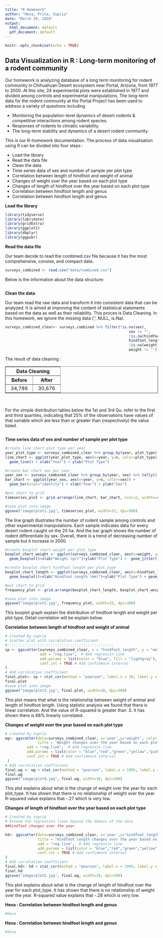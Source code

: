 ```yaml
---
title: "R Homework"
author: "Heva, Prita, Supria"
date: "March 29, 2018"
output:
  html_document: default
  pdf_document: default
---
```


```r
knitr::opts_chunk$set(echo = TRUE)
```

## Data Visualization in R : Long-term monitoring of a rodent community

Our homework is analyzing database of a long term monitoring for rodent community in Chihuahuan Desert ecosystem near Portal, Arizona, from 1977 to 2000. At this site, 24 experimental plots were established in 1977 and divided among controls and experimental manipulations. The long-term data for the rodent community at the Portal Project has been used to address a variety of questions including 
<ul>
  <li>Monitoring the population-level dynamics of desert rodents & competitive interactions among rodent species.</li>
  <li>Responses of rodents to climatic variability.</li>
  <li>The long-term stability and dynamics of a desert rodent community.</li>
</ul>  

This is our R-homework documentation. The process of data visualisation using R can be divided into four steps : 
<ul>
  <li>Load the library</li>
  <li>Read the data file</li>
  <li>Clean the data</li>
  <li>Time series data of sex and number of sample per plot type</li>
  <li>Correlation between length of hindfoot and weight of animal</li>
  <li>Changes of weight over the year based on each plot type</li>
  <li>Changes of length of hindfoot  over the year based on each plot type</li>
  <li>Correlation between hindfoot length and genus</li>
  <li>Correlation between hindfoot length and genus</li>
</ul>

<strong>Load the library</strong>

```r
library(tidyverse)
library(lubridate)
library(gridExtra)
library(ggplot2)
library(dbplyr)
library(ggpubr)
```

<strong>Read the data file</strong>

Our team decide to read the combined.csv file because it has the most comprehensive, consise, and compact data. 

```r
surveys_combined <- read.csv("data/combined.csv")
```
Below is the information about the data structure:

<div id="str">
  <img src="image/str.png" alt="">
</div> 

<strong>Clean the data</strong>

Our team read the raw data and transform it into consistent data that can be analyzed. It is aimed at improving the content of statistical statements based on the data as well as their reliability. This proces is Data Cleaning. In this homework, we ignore the missing data ('', NULL, is.Na).

```r
surveys_combined_clear<- surveys_combined %>% filter(!is.na(sex), 
                                                         sex != "",
                                                         !is.na(hindfoot_length), 
                                                         hindfoot_length != "",
                                                         !is.na(weight), 
                                                         weight != "") 
```

The result of data cleaning : 

<table border="1">
<tr><th colspan="2">&nbsp; Data Cleaning &nbsp;</th></tr>
<tr><th>&nbsp; Before &nbsp;</th><th>&nbsp; After &nbsp;</th></tr>
<tr><td>&nbsp; 34,786 &nbsp;</td><td>&nbsp; 30,676 &nbsp;</td></tr>
</table>
<br/>

For the simple distribution tables below the 1st and 3rd Qu. refer to the first and third quartiles, indicating that 25% 
of the observations have values of that variable which are less than or greater than (respectively) the value listed.

<div id="str">
  <img src="image/stat.png" alt="">
</div> 

<strong>Time series data of sex and number of sample per plot type</strong>
  
```r
#create line chart plot type per year
year_plot_type <- surveys_combined_clear %>% group_by(year, plot_type) %>% tally()
line_chart <- ggplot(year_plot_type, aes(x=year, y=n, color=plot_type)) + 
  geom_line() + xlab("Year") + ylab("Plot Type")

#create bar chart sex per year
year_sex <- surveys_combined_clear %>% group_by(year, sex) %>% tally()
bar_chart <- ggplot(year_sex, aes(x=year, y=n, color=sex)) + 
  geom_bar(stat="identity") + xlab("Year") + ylab("Sex")

#put chart to grid
timeseries_plot <- grid.arrange(line_chart, bar_chart, ncol=2, widths=c(9,6))

#save plot into image
ggsave("image/plot1.jpg", timeseries_plot, width=15, dpi=300)
```

The line graph illustrates the number of rodent sample among controls and other experimental manipulations. Each sample indicates data for every desert rodent caught on the 20 ha. And the bar graph shows the number of rodent differentiate by sex. Overall, there is a trend of decreasing number of sample but it increase in 2000. 

```r
#create boxplot chart weight per plot_type
boxplot_chart_weight <- ggplot(surveys_combined_clear, aes(x=weight, y=plot_type))+
  geom_boxplot()+xlab("Weight (gr)")+ylab("Plot Type") +  geom_jitter()

#create boxplot chart hindfoot length per plot_type
boxplot_chart_length <- ggplot(surveys_combined_clear, aes(x=hindfoot_length, y=plot_type))+
  geom_boxplot()+xlab("Hindfoot Length (mm)")+ylab("Plot Type") + geom_jitter()

#put chart to grid
frequency_plot <- grid.arrange(boxplot_chart_length, boxplot_chart_weight, ncol=2, widths=c(8,7))

#save plot into image
ggsave("image/plot2.jpg", frequency_plot, width=15, dpi=300)
```

This boxplot graph explain the distribution of hindfoot length and weight per plot type. Detail correlation will be explain below. 

<strong>Correlation between length of hindfoot and weight of animal</strong>

```r
# Created by supria
# Scatter plot with correlation coefficient
#:::::::::::::::::::::::::::::::::::::::::::::::::
sp <- ggscatter(surveys_combined_clear, x = "hindfoot_length", y = "weight",title = "Relationship between weight and length of hindfoot", xlab = "length of hindfoot (mm)", ylab = "Weightof animal(gm)",
                add = "reg.line",  # Add regressin line
                add.params = list(color = "blue", fill = "lightgray"), # Customize reg. line
                conf.int = TRUE # Add confidence interval
)
# Add correlation coefficient
final.plot<- sp + stat_cor(method = "pearson", label.x = 10, label.y = 200)
final.plot
#save plot into image
ggsave("image/plot3.jpg", final.plot, width=10, dpi=300)
```
This plot means that what is the relationship between weight of animal and length of hindfoot length. Using statistic analysis we found that thera is linear correlation. And the value of R-squared is greater than .5. It has shown there is 68% linearly correlated. 

<strong>Changes of weight over the year based on each plot type</strong>
```r
# created by supria
wg<- ggscatter(data=surveys_combined_clear, x='year',y='weight', color ="plot_type",shape = "plot_type",
               title = "Weight changes over the year based on each plot type", xlab = "Year", ylab = "Weight of animal(gm)",
          add = "reg.line",  # Add regressin line
          add.params = list(color = "blue","red","green","yellow","pink", fill = "lightgray"), # Customize reg. line
          conf.int = TRUE # Add confidence interval
 )  
# Add correlation coefficient
final.wg <- wg + stat_cor(method = "pearson", label.x = 1995, label.y = 200)
final.wg
ggsave("image/plot4.jpg", final.wg, width=10, dpi=300)
```
This plot explains about what is the change of weight over the year for each plot_type. It has shown that there is no relationship of weight over the year.
R-squared value explains that -.27 which is very low.

<strong>Changes of length of hindfoot  over the year based on each plot type</strong>
```r
# Created by supria
# Extend the regression lines beyond the domain of the data
##hindfoot changes over the year

hd<- ggscatter(data=surveys_combined_clear, x='year',y='hindfoot_length', color ="plot_type",shape = "plot_type",
               title = "Hindfoot length changes over the year based on each plot type", xlab = "Year", ylab = "length of Hindfoot(mm)",
               add = "reg.line",  # Add regressin line
               add.params = list(color = "blue","red","green","yellow","pink", fill = "lightgray"), # Customize reg. line
               conf.int = TRUE # Add confidence interval
)  
# Add correlation coefficient
final.hd<- hd + stat_cor(method = "pearson", label.x = 1995, label.y = 200)
final.hd
ggsave("image/plot5.jpg", final.wg, width=10, dpi=300)
```
This plot explains about what is the change of length of hindfoot over the year for each plot_type. It has shown that there is no relationship of weight over the year.
R-squared value explains that -.28 which is very low.

<strong>Heva : Correlation between hindfoot length and genus</strong>
```r
#heva

```


<strong>Heva : Correlation between hindfoot length and genus</strong>
```r
#heva

```

